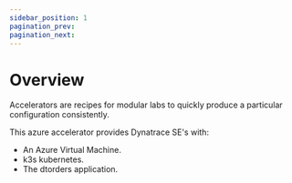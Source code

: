 ```yaml
---
sidebar_position: 1
pagination_prev:
pagination_next:
---
```


# Overview

Accelerators are recipes for modular labs to quickly produce a particular configuration consistently.

This azure accelerator provides Dynatrace SE's with:

- An Azure Virtual Machine.
- k3s kubernetes.
- The dtorders application.
